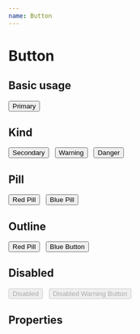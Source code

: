 ```yaml
---
name: Button
---
```



# Button

## Basic usage

<Playground>
  <Button>Primary</Button>
</Playground>

## Kind

<Playground>
  <Button kind="secondary">Secondary</Button>
  &nbsp;
  <Button kind="warning">Warning</Button>
  &nbsp;
  <Button kind="danger">Danger</Button>
</Playground>

## Pill

<Playground>
  <Button pill kind="danger">Red Pill</Button>
  &nbsp;
  <Button pill kind="primary">Blue Pill</Button>
</Playground>

## Outline

<Playground>
  <Button pill outline kind="danger">Red Pill</Button>
  &nbsp;
  <Button outline>Blue Button</Button>
</Playground>

## Disabled

<Playground>
  <Button disabled>Disabled</Button>
  &nbsp;
  <Button pill outline kind="warning" disabled>Disabled Warning Button</Button>
</Playground>

## Properties

<PropsTable of={Button}></PropsTable>
